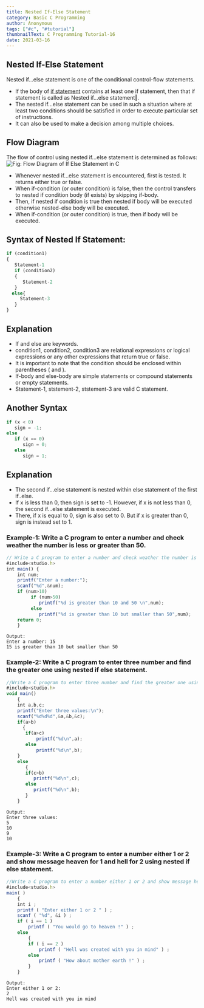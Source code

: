 ```yaml
---
title: Nested If-Else Statement
category: Basic C Programming
author: Anonymous
tags: ["#c", "#tutorial"]
thumbnailText: C Programming Tutorial-16
date: 2021-03-16
---
```

## Nested If-Else Statement
Nested if…else statement is one of the conditional control-flow statements.
- If the body of [if statement](https://funycode.com/if-statement/) contains at least one if statement, then that if statement is called as Nested if…else statement‖.
- The nested if…else statement can be used in such a situation where at least two conditions should be satisfied in order to execute particular set of instructions.
- It can also be used to make a decision among multiple choices.
## Flow Diagram
The flow of control using nested if…else statement is determined as follows:
![ Fig: Flow Diagram of If Else Statement in C](../../assets/cPic/ifel.png)

- Whenever nested if…else statement is encountered, first is tested. It returns either true or false.
- When if-condition (or outer condition) is false, then the control transfers to nested if condition body (if exists) by skipping if-body.
- Then, if nested if condition is true then nested if body will be executed otherwise nested-else body will be executed.
- When if-condition (or outer condition) is true, then if body will be executed.
## Syntax of Nested If Statement:
```js
if (condition1)
{
   Statement-1
   if (condition2)
   {
      Statement-2
   }
  else{
     Statement-3
   }
}
```
## Explanation
- If and else are keywords.
- condition1, condition2, condition3 are relational expressions or logical expressions or any other expressions that return true or false.
- It is important to note that the condition should be enclosed within parentheses ( and ).
- If-body and else-body are simple statements or compound statements or empty statements.
- Statement-1, ststement-2, ststement-3 are valid C statement.

## Another Syntax
```js
if (x < 0)
   sign = -1;
else
   if (x == 0)
      sign = 0;
   else
      sign = 1;
```
## Explanation
- The second if…else statement is nested within else statement of the first if..else.
- If x is less than 0, then sign is set to -1. However, if x is not less than 0, the second if…else statement is executed.
- There, if x is equal to 0, sign is also set to 0. But if x is greater than 0, sign is instead set to 1.
### Example-1: Write a C program to enter a number and check weather the number is less or greater than 50.
```js
// Write a C program to enter a number and check weather the number is less or greater than 50. #include
#include<studio.h>
int main() {
    int num;
    printf("Enter a number:");
    scanf("%d",&num);
    if (num>10)
         if (num>50)
            printf("%d is greater than 10 and 50 \n",num);
         else
            printf("%d is greater than 10 but smaller than 50",num);
    return 0;
    }
```
```
Output:
Enter a number: 15
15 is greater than 10 but smaller than 50
```
### Example-2: Write a C program to enter three number and find the greater one using nested if else statement.
```js
//Write a C program to enter three number and find the greater one using nested if else statement.
#include<studio.h>
void main()
    {
    int a,b,c;
    printf("Enter three values:\n");
    scanf("%d%d%d",&a,&b,&c);
    if(a>b)
      {
       if(a>c)
           printf("%d\n",a);
       else
           printf("%d\n",b);
    }
    else
       {
       if(c>b)
          printf("%d\n",c);
       else
          printf("%d\n",b);
       }
    }
```
```
Output:
Enter three values:
5
10
9
10
```
### Example-3: Write a C program to enter a number either 1 or 2 and show message heaven for 1 and hell for 2 using nested if else statement.
```js
//Write a C program to enter a number either 1 or 2 and show message heaven for 1 and hell for 2 using nested if else statement.
#include<studio.h>
main( )
    {
    int i ;
    printf ( "Enter either 1 or 2 " ) ;
    scanf ( "%d", &i ) ;
    if ( i == 1 )
        printf ( "You would go to heaven !" ) ;
    else
        {
        if ( i == 2 )
            printf ( "Hell was created with you in mind" ) ;
        else
            printf ( "How about mother earth !" ) ;
        }
    }
```
```
Output:
Enter either 1 or 2:
2
Hell was created with you in mind
```
